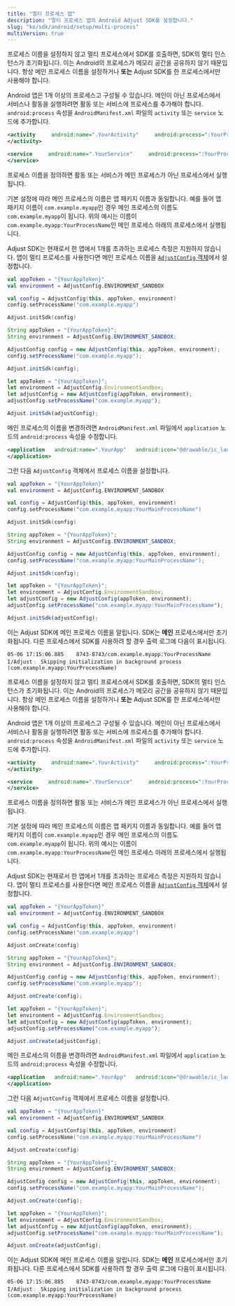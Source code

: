 ```yaml
---
title: "멀티 프로세스 앱"
description: "멀티 프로세스 앱의 Android Adjust SDK를 설정합니다."
slug: "ko/sdk/android/setup/multi-process"
multiVersion: true
---
```


<SdkVersion version="v5">
<Callout type="important">

프로세스 이름을 설정하지 않고 멀티 프로세스에서 SDK를 호출하면, SDK의 멀티 인스턴스가 초기화됩니다. 이는 Android의 프로세스가 메모리 공간을 공유하지 않기 때문입니다. 항상 메인 프로세스 이름을 설정하거나 **또는** Adjust SDK를 한 프로세스에서만 사용해야 합니다.

</Callout>

Android 앱은 1개 이상의 프로세스고 구성될 수 있습니다. 메인이 아닌 프로세스에서 서비스나 활동을 실행하려면 활동 또는 서비스에 프로세스를 추가해야 합니다. `android:process` 속성을 `AndroidManifest.xml` 파일의 `activity` 또는 `service` 노드에 추가합니다.

<CodeBlock title="AndroidManifest.xml">

```xml
<activity     android:name=".YourActivity"     android:process=":YourProcessName">
</activity>

<service     android:name=".YourService"     android:process=":YourProcessName">
</service>
```

</CodeBlock>

프로세스 이름을 정의하면 활동 또는 서비스가 메인 프로세스가 아닌 프로세스에서 실행됩니다.

기본 설정에 따라 메인 프로세스의 이름은 앱 패키지 이름과 동일합니다. 예를 들어 앱 패키지 이름이 `com.example.myapp`인 경우 메인 프로세스의 이름도 `com.example.myapp`이 됩니다. 위의 예시는 이름이 `com.example.myapp:YourProcessName`인 메인 프로세스 아래의 프로세스에서 실행됩니다.

Adjust SDK는 현재로서 한 앱에서 1개를 초과하는 프로세스 측정은 지원하지 않습니다. 앱이 멀티 프로세스를 사용한다면 메인 프로세스 이름을 [`AdjustConfig` 객체](/en/sdk/android/configuration)에서 설정합니다.

<Tabs>
<Tab title="Kotlin" sync="kotlin">

```kotlin
val appToken = "{YourAppToken}"
val environment = AdjustConfig.ENVIRONMENT_SANDBOX

val config = AdjustConfig(this, appToken, environment)
config.setProcessName("com.example.myapp")

Adjust.initSdk(config)
```

</Tab>
<Tab title="Java" sync="java">

```java
String appToken = "{YourAppToken}";
String environment = AdjustConfig.ENVIRONMENT_SANDBOX;

AdjustConfig config = new AdjustConfig(this, appToken, environment);
config.setProcessName("com.example.myapp");

Adjust.initSdk(config);
```

</Tab>
<Tab title="Javascript" sync="js">

```js
let appToken = "{YourAppToken}";
let environment = AdjustConfig.EnvironmentSandbox;
let adjustConfig = new AdjustConfig(appToken, environment);
adjustConfig.setProcessName("com.example.myapp");

Adjust.initSdk(adjustConfig);
```

</Tab>
</Tabs>

메인 프로세스의 이름을 변경하려면 `AndroidManifest.xml` 파일에서 `application` 노드의 `android:process` 속성을 수정합니다.

<CodeBlock title="AndroidManifest.xml">

```xml
<application   android:name=".YourApp"   android:icon="@drawable/ic_launcher"   android:label="@string/app_name"   android:theme="@style/AppTheme"   android:process=":YourMainProcessName">
</application>
```

</CodeBlock>

그런 다음 `AdjustConfig` 객체에서 프로세스 이름을 설정합니다.

<Tabs>
<Tab title="Kotlin" sync="kotlin">

```kotlin
val appToken = "{YourAppToken}"
val environment = AdjustConfig.ENVIRONMENT_SANDBOX

val config = AdjustConfig(this, appToken, environment)
config.setProcessName("com.example.myapp:YourMainProcessName")

Adjust.initSdk(config)
```

</Tab>
<Tab title="Java" sync="java">

```java
String appToken = "{YourAppToken}";
String environment = AdjustConfig.ENVIRONMENT_SANDBOX;

AdjustConfig config = new AdjustConfig(this, appToken, environment);
config.setProcessName("com.example.myapp:YourMainProcessName");

Adjust.initSdk(config);
```

</Tab>
<Tab title="Javascript" sync="js">

```js
let appToken = "{YourAppToken}";
let environment = AdjustConfig.EnvironmentSandbox;
let adjustConfig = new AdjustConfig(appToken, environment);
adjustConfig.setProcessName("com.example.myapp:YourMainProcessName");

Adjust.initSdk(adjustConfig);
```

</Tab>
</Tabs>

이는 Adjust SDK에 메인 프로세스 이름을 알립니다. SDK는 **메인** 프로세스에서만 초기화됩니다. 다른 프로세스에서 SDK를 사용하려 할 경우 출력 로그에 다음이 표시됩니다.

```text
05-06 17:15:06.885    8743-8743/com.example.myapp:YourProcessName I/Adjust﹕ Skipping initialization in background process (com.example.myapp:YourProcessName)
```

</SdkVersion>
<SdkVersion version="v4">
<Callout type="important">

프로세스 이름을 설정하지 않고 멀티 프로세스에서 SDK를 호출하면, SDK의 멀티 인스턴스가 초기화됩니다. 이는 Android의 프로세스가 메모리 공간을 공유하지 않기 때문입니다. 항상 메인 프로세스 이름을 설정하거나 **또는** Adjust SDK를 한 프로세스에서만 사용해야 합니다.

</Callout>

Android 앱은 1개 이상의 프로세스고 구성될 수 있습니다. 메인이 아닌 프로세스에서 서비스나 활동을 실행하려면 활동 또는 서비스에 프로세스를 추가해야 합니다. `android:process` 속성을 `AndroidManifest.xml` 파일의 `activity` 또는 `service` 노드에 추가합니다.

<CodeBlock title="AndroidManifest.xml">

```xml
<activity     android:name=".YourActivity"     android:process=":YourProcessName">
</activity>

```

</CodeBlock>
<CodeBlock title="AndroidManifest.xml">

```xml
<service     android:name=".YourService"     android:process=":YourProcessName">
</service>

```

</CodeBlock>

프로세스 이름을 정의하면 활동 또는 서비스가 메인 프로세스가 아닌 프로세스에서 실행됩니다.

기본 설정에 따라 메인 프로세스의 이름은 앱 패키지 이름과 동일합니다. 예를 들어 앱 패키지 이름이 `com.example.myapp`인 경우 메인 프로세스의 이름도 `com.example.myapp`이 됩니다. 위의 예시는 이름이 `com.example.myapp:YourProcessName`인 메인 프로세스 아래의 프로세스에서 실행됩니다.

Adjust SDK는 현재로서 한 앱에서 1개를 초과하는 프로세스 측정은 지원하지 않습니다. 앱이 멀티 프로세스를 사용한다면 메인 프로세스 이름을 [`AdjustConfig` 객체](/en/sdk/android/configuration)에서 설정합니다.

<Tabs>
<Tab title="Kotlin" sync="kotlin">

```kotlin
val appToken = "{YourAppToken}"
val environment = AdjustConfig.ENVIRONMENT_SANDBOX

val config = AdjustConfig(this, appToken, environment)
config.setProcessName("com.example.myapp")

Adjust.onCreate(config)
```

</Tab>
<Tab title="Java" sync="java">

```java
String appToken = "{YourAppToken}";
String environment = AdjustConfig.ENVIRONMENT_SANDBOX;

AdjustConfig config = new AdjustConfig(this, appToken, environment);
config.setProcessName("com.example.myapp");

Adjust.onCreate(config);
```

</Tab>
<Tab title="Javascript" sync="js">

```js
let appToken = "{YourAppToken}";
let environment = AdjustConfig.EnvironmentSandbox;
let adjustConfig = new AdjustConfig(appToken, environment);
adjustConfig.setProcessName("com.example.myapp");

Adjust.onCreate(adjustConfig);
```

</Tab>
</Tabs>

메인 프로세스의 이름을 변경하려면 `AndroidManifest.xml` 파일에서 `application` 노드의 `android:process` 속성을 수정합니다.

<CodeBlock title="AndroidManifest.xml">

```xml
<application   android:name=".YourApp"   android:icon="@drawable/ic_launcher"   android:label="@string/app_name"   android:theme="@style/AppTheme"   android:process=":YourMainProcessName">
</application>

```

</CodeBlock>

그런 다음 `AdjustConfig` 객체에서 프로세스 이름을 설정합니다.

<Tabs>
<Tab title="Kotlin" sync="kotlin">

```kotlin
val appToken = "{YourAppToken}"
val environment = AdjustConfig.ENVIRONMENT_SANDBOX

val config = AdjustConfig(this, appToken, environment)
config.setProcessName("com.example.myapp:YourMainProcessName")

Adjust.onCreate(config)
```

</Tab>
<Tab title="Java" sync="java">

```java
String appToken = "{YourAppToken}";
String environment = AdjustConfig.ENVIRONMENT_SANDBOX;

AdjustConfig config = new AdjustConfig(this, appToken, environment);
config.setProcessName("com.example.myapp:YourMainProcessName");

Adjust.onCreate(config);
```

</Tab>
<Tab title="Javascript" sync="js">

```js
let appToken = "{YourAppToken}";
let environment = AdjustConfig.EnvironmentSandbox;
let adjustConfig = new AdjustConfig(appToken, environment);
adjustConfig.setProcessName("com.example.myapp:YourMainProcessName");

Adjust.onCreate(adjustConfig);
```

</Tab>
</Tabs>

이는 Adjust SDK에 메인 프로세스 이름을 알립니다. SDK는 **메인** 프로세스에서만 초기화됩니다. 다른 프로세스에서 SDK를 사용하려 할 경우 출력 로그에 다음이 표시됩니다.

```text
05-06 17:15:06.885    8743-8743/com.example.myapp:YourProcessName I/Adjust﹕ Skipping initialization in background process (com.example.myapp:YourProcessName)
```

</SdkVersion>
